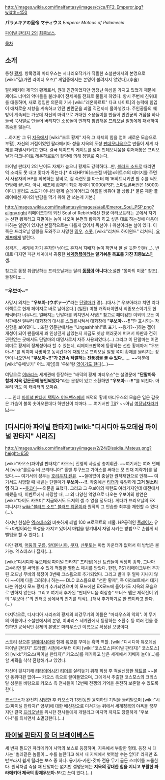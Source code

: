 http://images.wikia.com/finalfantasy/images/c/ca/FF2_Emperor.jpg?width=450

'''パラメキアの皇帝 マティウス''' ''Emperor Mateus of Palamecia''

[[파이널 판타지 2]]의 [[최종보스]].

[[목차]]
== 소개 ==
통칭 [[황제]]. 항목명의 마티우스는 시나리오작가가 직필한 소설판에서의 본명으로 [wiki:"길(가면 라이더 오즈)" 게임중에서는 본명이 불려지지 않았다].(후술)

팔라메키아 제국의 황제로서, 원래 인간이었지만 엄청난 야심을 가지고 있었기 때문에 제이드 너머의 악마들을 불러내어 전세계를 전화로 물들게 하였다. 항시 주변에 친위대를 대동하며, 새로 영입한 의문의 기사 [wiki:"레온하르트" 다크 나이트]의 능력에 힘입어 애처로운 저항을 계속하고 있던 반란군을 괴멸 직전까지 몰아넣었다. 주인공들의 훼방이 계속되는 가운데 자신의 마력으로 거대한 소용돌이를 만들어 반란군의 거점을 하나둘씩 묵사발로 만들어 버리지만 소용돌이 안까지 침입해온 [[프리오닐]] 일행에게 패배하여 목숨을 잃는다.

…하지만 그 뒤 [[지옥]]에서 [wiki:"즈루 황제" 지옥 그 자체의 힘을 얻어 새로운 모습으로 부활], 자신의 거점이었언 팔라메키아 성을 지옥의 도성 [[판데모니움]]으로 만들어 세계 자체를 파멸시키려고 한다. 결국 제이드의 게이트를 넘어 판데모니움을 휘저어놓은 프리오닐과 다크나이트 레온하르트의 활약에 의해 정말로 죽는다.

파이널 판타지 2의 난이도 자체가 높으니 황제도 강력하다…만, [[블러드 소드]]로 때리면 억 소리도 못 내고 맞다가 죽는다.[* 최대HP/16(소숫점 버림)x히트수의 데미지를 주면서 사용자의 HP를 회복하는 장비로, 검 숙련도를 마스터 해 16히트시키면 뭔 수를 써도 한방에 끝난다. 아니, 애초에 황제의 최종 체력이 10000(PSP, 스마트폰버전은 15000)이다.] 블러드 소드가 아니라 황제 슬레이어라고 이름을 바꿔야 할 상황.[* 물론 제한 플레이에선 재미의 반감을 막기 위해 안 쓰는게 기본.]

http://images.wikia.com/finalfantasy/images/a/a8/Emeror_Soul_PSP.png?align=right 리메이크판의 외전 Soul of Rebirth에선 천궁 아라보트라는 곳에서 자기는 선한 황제라고 지껄이는 놈이 나오며 본편의 황제가 하고 싶은 대로 하는것에 마음아파하는 일면이 있지만 본질적으로는 다를게 없어서 독선이나 위선이라는 설이 있다. 이쪽은 프리오닐 일행을 도와주고 사망한 [[밍우]], [[스콧]], [wiki:"리처드 하이윈드" 리처드], [[요제프]]에게 발린다.

성격은… 세계에 자기 혼자만 남아도 혼자서 지배자 놀이 하면서 잘 살 듯한 인물(…). 반대로 따지면 파판 세계에서 귀중한 '''[[세계정복]]이라는 알기쉬운 목표를 가진 최종보스'''인 셈.

참고로 동정 취급당하는 프리오닐과는 달리 '''[[동정]]이 아니다'''(소설판 "몽마의 미궁" 참조). 들장미ェ...

=== "우보아~" ===
사망시 외치는 '''"우보아-(ウボァー)"'''라는 [[단말마]]가 명(…)대사.[* 우보아라고 치면 리다이렉트로 현재 페이지로 바로 날아온다.] 
(일단) 미형 캐릭터이면서 최종보스이기도 한 캐릭터가 너무나도 얼빠지는 단말마를 외치면서 사망[* 참고로 패미컴판 이외의 모든 이식판에선 일부러 대화창의 대사를 스크롤시켜서 대화창에 '''"우보아---!!"'''만 표시되는 참신함을 보여줬다…. 또한 영문판에서는 "Ungaahhhh!"로 표기. --응가?--]하는 갭이 개성이 되어 팬들에게 꽤 인상깊게 남았는지 지금도 넷상 여러곳에 퍼져서 파판과 전혀 관련없는 곳에서도 단말마의 대명사로서 자주 사용되었다.(…) 그리고 이 단말마는 어떤 의미로 황제의 정체성이라 할 수 있는데, 리메이크판쪽에 등장하는 선한 황제마저 "우보아~!!"를 외치며 사망하고 동시간대에 재핑으로 프리오닐 일행 쪽이 황제를 물리치는 장면이 나오면서 '''"우보아~!!"가 2연속 작렬하는 진풍경을 볼 수 있다'''…….
~~덕분에 [wiki:"유메닛키" 어느 게임]의 '우봐'랑 [http://www.pixiv.net/member_illust.php?mode=medium&illust_id=5279910 엮이기도 한다](…)~~

여담으로 [[이바리스]] 세계관에 등장하는 "배덕의 황제 마티우스"는 설명문에 '''"단말마와 함께 지옥 깊은곳에 봉인되었다"'''라는 문장이 있고 소환하면 '''"우보아---!!"'''를 외친다. 아무리 봐도 이 캐릭터의 오마쥬.

……인데 [[파이널 판타지 택틱스 어드밴스]]에서 배덕의 황제 마티우스의 모습은 입은 갑옷은 가슴이 볼록 솟아오른데다 하반신이 치마다……여기서만 [[TS]]? ~~아님 [[여장남자]]라거나~~

== [디시디아 파이널 판타지] [wiki:"디시디아 듀오데심 파이널 판타지" 시리즈] ==
http://images.wikia.com/finalfantasy/images/2/24/Dissidia_Mateus.png?height=650

[wiki:"카오스(파이널 판타지)" 카오스] 진영의 사실상 총지휘관. ~~여기서는 여러 면에서 [wiki:"를르슈 비 브리타니아" 홀맨 투구쓰고 기아스를 써대는 모 천재 지략가]를 닮았다.~~ 여기서의 성우는 [[호리우치 켄유]]. ~~쓸데없이 충실한 원작재현으로 인해~~ 여기서도 사망할 때 내뱉는 단말마가 '''우보아---!!'''. 작중에선 [[티더]]가 유일하게 '''그거 뭔소리임''' 하고 ~~[[츳코미]]~~의문을 표했다. 그리고 그 우보아의 패턴도 여러가지인데 대전에서 패했을 때, 이벤트에서 사망할 때, 그 외 다양한 억양으로 나오는 우보아의 향연은 [wiki:"다이도 카츠미" 지금와서도 도저히 셀 수 없을 정도다]. 게다가 프리오닐의 EX 피니시가 [[wiki:"블러드 소드" 블러드 웨폰]]이라 원작의 그 안습한 최후를 재현할 수 있다(…).

하지만 현실은 [[엑스데스]]와 비슷하게 레벨 100 프로젝트의 제물. HP공격인 [[플레어]]가 유도+마법이라는 특성을 가지고 있어서 마법을 튕겨내서 자멸 시키는 방법으로 손쉽게 레벨업을 할 수 있다(…).

다만 황제, [[어둠의 구름]], [[알테미시아]], [[쿠쟈]], [[샨톳토]]는 마법 카운터가 없어서 이 방법은 불가능. 엑스데스나 잡자(…).

[wiki:"디시디아 듀오데심 파이널 판타지" 프리퀄]에선 트랩들이 적당히 강화, 그나마 고수라면 잘 써먹을 수 있게 적절한 밸런스 패치를 받았다. 한편, PS1 리메이크부터 추가된 오프닝 무비의 복장이 3번째 코스튬으로 추가되었다. 그리고 발매 후 얼마 지나지 않아 ~~이제 다들 그려려니 하는~~ DLC 코스튬으로 "선한 황제", 즉 아라보트에서 대기타는 위선자 모드 황제가 추가되었으며 이 모드에선 EX모드에 들어가도 지옥의 모습으로 변하지 않는다. 그리고 여기서 추가된 "판데모니움 최상층" 보너스 맵은 제작진이 위의 "우보아-!"의 인터넷 상에서의 인기를 의식(…)해서 추가하기로 한 맵이라고 한다.(…)

마지막으로, 디시디아 시리즈의 황제의 최강무기의 이름은 "마티우스의 악의". 이 무기의 이름이나 소설판에서의 본명, 이바리스 세계관에서 등장하는 소환수 등 여러 건을 종합하면 공식적인 황제의 본명은 마티우스란 이름으로 확정된 모양이다.

----

스토리 상으론 [[알테미시아]]와 함께 음모를 꾸미는 흑막 역할. [wiki:"디시디아 듀오데심 파이널 판타지" 프리퀄] 시점에서부터 이미 [wiki:"코스모스(파이널 판타지)" 코스모스]와 [wiki:"카오스(파이널 판타지)" 카오스]를 제거하고 남은 세계에서 지배자 놀이(…)를 할 계획을 착착 진행해가고 있었다.

자신이 뒷치기해 [[리타이어]]시킨 [[티더]]를 살려놓기 위해 희생 후 떡실신당한 [[젝트]]를 ~~본인 동위따윈 없이~~ 카오스 측으로 끌여들였으며, 그에게서 추출한 코스모스의 크리스탈 성분을 바탕으로 카오스 측 전사들이 12번째 전쟁의 기억을 온전히 보존할 수 있도록 한다.

코스모스가 완전히 [[시망]]한 후 카오스가 13번동안 윤회하던 기억을 돌려받으며 [wiki:"시드(파이널 판타지)" 양부]에 대한 배신감으로 미쳐가는 뒤에서 세계정복의 야욕을 꿈꾸지만 결국 [[프리오닐]]을 위시한 전사들에게 개털리고 마지막 까지도 장렬하게 "우보아-!"를 외치면서 소멸당한다.(…)

== [[파이널 판타지 올 더 브레이베스트]] ==
세 번째 필드인 파라메키아 사막의 보스로 등장하며, 지옥에서 부활한 형태. 
등장 시 대사는 '벌레같은 놈들이... 수를 늘린다고 해서 내 지배에서 벗어날 수는 없다!' 
라지만 초반부라서 쉽게 털리는 보스 중 하나. 용기사-카인-갓파 전용 무기 골든 스피어를 드롭한다.
원작처럼 죽을 때 단말마는 없지만 설명문에는 '''지옥의 강대한 힘을 지니고 부활한 파라메키아 제국의 황제우보아-!'''라고 쓰여 있다.(...)
